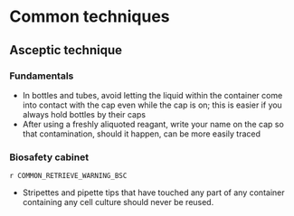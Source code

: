 # Common techniques

## Asceptic technique

### Fundamentals

- In bottles and tubes, avoid letting the liquid within the container come into contact with the cap even while the cap is on; this is easier if you always hold bottles by their caps
- After using a freshly aliquoted reagant, write your name on the cap so that contamination, should it happen, can be more easily traced

### Biosafety cabinet

::: {.rmdwarning}

`r COMMON_RETRIEVE_WARNING_BSC`

:::

- Stripettes and pipette tips that have touched any part of any container containing any cell culture should never be reused.

